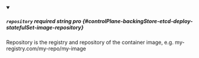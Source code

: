 
<details className="config-field" data-expandable="false" open>
<summary>

##### `repository` <span className="config-field-required" data-required="false">required</span> <span className="config-field-type">string</span> <span className="config-field-default"></span> <span className="config-field-enum"></span> <span data-pro="false" className="config-field-pro">pro</span> {#controlPlane-backingStore-etcd-deploy-statefulSet-image-repository}

Repository is the registry and repository of the container image, e.g. my-registry.com/my-repo/my-image

</summary>



</details>
